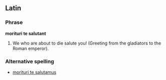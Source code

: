 ==Latin==
===Phrase===
'''morituri te salutant'''
# We who are about to die salute you! (Greeting from the gladiators to the Roman emperor).
===Alternative spelling===
*[[morituri te salutamus]]